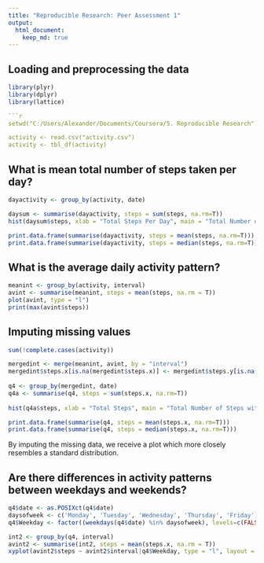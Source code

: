 ```yaml
---
title: "Reproducible Research: Peer Assessment 1"
output: 
  html_document:
    keep_md: true
---
```



## Loading and preprocessing the data
```r
library(plyr)
library(dplyr)
library(lattice)

```r
setwd("C:/Users/Alexander/Documents/Coursera/5. Reproducible Research")

activity <- read.csv("activity.csv")
activity <- tbl_df(activity)
```


## What is mean total number of steps taken per day?
```r
dayactivity <- group_by(activity, date)

daysum <- summarise(dayactivity, steps = sum(steps, na.rm=T))
hist(daysum$steps, xlab = "Total Steps Per Day", main = "Total Number of Steps Per Day")

print.data.frame(summarise(dayactivity, steps = mean(steps, na.rm=T)))
print.data.frame(summarise(dayactivity, steps = median(steps, na.rm=T)))
```


## What is the average daily activity pattern?
```r
meanint <- group_by(activity, interval)
avint <- summarise(meanint, steps = mean(steps, na.rm = T))
plot(avint, type = "l")
print(max(avint$steps))
```

## Imputing missing values
```r
sum(!complete.cases(activity))

mergedint <- merge(meanint, avint, by = "interval")
mergedint$steps.x[is.na(mergedint$steps.x)] <- mergedint$steps.y[is.na(mergedint$steps.x)]
              
q4 <- group_by(mergedint, date)   
q4a <- summarise(q4, steps = sum(steps.x, na.rm=T))
  
hist(q4a$steps, xlab = "Total Steps", main = "Total Number of Steps with Missing Values Filled In" )

print.data.frame(summarise(q4, steps = mean(steps.x, na.rm=T)))
print.data.frame(summarise(q4, steps = median(steps.x, na.rm=T)))
```
By imputing the missing data, we receive a plot which more closely resembles a standard distribution.

## Are there differences in activity patterns between weekdays and weekends?
```r
q4$date <- as.POSIXct(q4$date)
daysofweek <- c('Monday', 'Tuesday', 'Wednesday', 'Thursday', 'Friday')
q4$Weekday <- factor((weekdays(q4$date) %in% daysofweek), levels=c(FALSE, TRUE), labels=c('weekend', 'weekday'))

int2 <- group_by(q4, interval)
avint2 <- summarise(int2, steps = mean(steps.x, na.rm = T))
xyplot(avint2$steps ~ avint2$interval|q4$Weekday, type = "l", layout = c(1,2))
```